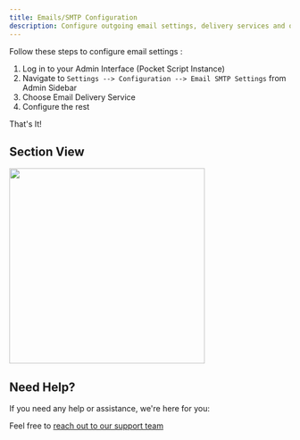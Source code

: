 ```yaml
---
title: Emails/SMTP Configuration
description: Configure outgoing email settings, delivery services and otp verifications
---
```


Follow these steps to configure email settings :

  1. Log in to your Admin Interface (Pocket Script Instance)
  2. Navigate to `Settings --> Configuration --> Email SMTP Settings` from Admin Sidebar
  3. Choose Email Delivery Service
  4. Configure the rest

That's It!

## Section View

<img height="350" src="/images/web-smtp-settings.png" />

## Need Help?

If you need any help or assistance, we're here for you:

Feel free to [reach out to our support team](https://droidoxy.com/support/)
